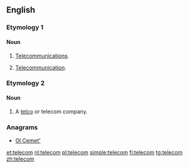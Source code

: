 ==English==

===Etymology 1===
{{abbreviation of|lang=en|telecommunications}}

====Noun====
{{en-noun}}

# {{label|en|informal}} [[telecommunications|Telecommunications]].
# {{label|en|informal}} [[telecommunication|Telecommunication]].

===Etymology 2===
{{abbreviation of|lang=en|[[telephone]] [[company]]}}

====Noun====
{{en-noun}}

# {{label|en|informal}} A [[telco]] {{gloss|[[phone]] company}} or telecom company.

===Anagrams===
* [[Ol Cemet'#English|Ol Cemet']]

[[et:telecom]]
[[nl:telecom]]
[[pl:telecom]]
[[simple:telecom]]
[[fi:telecom]]
[[tg:telecom]]
[[zh:telecom]]